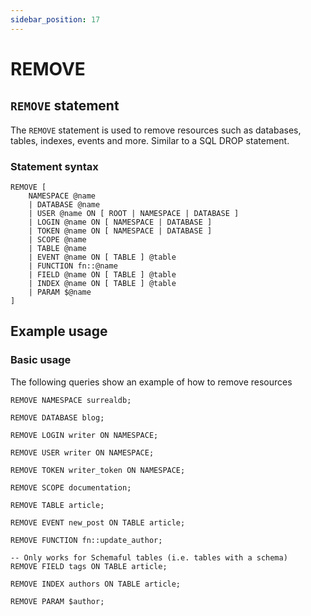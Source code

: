 ```yaml
---
sidebar_position: 17
---
```


# REMOVE

## `REMOVE` statement

The `REMOVE` statement is used to remove resources such as databases, tables, indexes, events and more.
Similar to a SQL DROP statement.

### Statement syntax

```surql title="SurrealQL Syntax"
REMOVE [
	NAMESPACE @name
	| DATABASE @name
	| USER @name ON [ ROOT | NAMESPACE | DATABASE ]
	| LOGIN @name ON [ NAMESPACE | DATABASE ]
	| TOKEN @name ON [ NAMESPACE | DATABASE ]
	| SCOPE @name
	| TABLE @name
	| EVENT @name ON [ TABLE ] @table
	| FUNCTION fn::@name
	| FIELD @name ON [ TABLE ] @table
	| INDEX @name ON [ TABLE ] @table
	| PARAM $@name
]
```

## Example usage
### Basic usage

The following queries show an example of how to remove resources

```surql
REMOVE NAMESPACE surrealdb;

REMOVE DATABASE blog;

REMOVE LOGIN writer ON NAMESPACE;

REMOVE USER writer ON NAMESPACE;

REMOVE TOKEN writer_token ON NAMESPACE;

REMOVE SCOPE documentation;

REMOVE TABLE article;

REMOVE EVENT new_post ON TABLE article;

REMOVE FUNCTION fn::update_author;

-- Only works for Schemaful tables (i.e. tables with a schema)
REMOVE FIELD tags ON TABLE article;

REMOVE INDEX authors ON TABLE article;

REMOVE PARAM $author;
```
